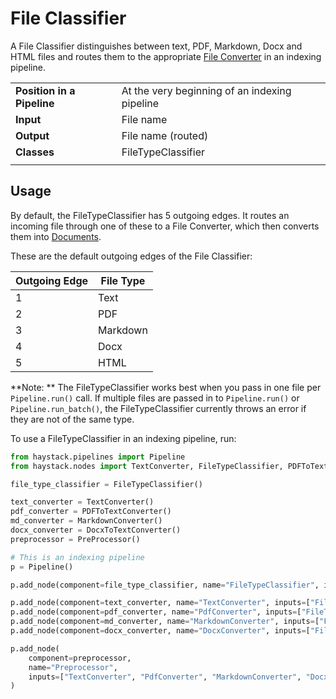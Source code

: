 # File Classifier

A File Classifier distinguishes between text, PDF, Markdown, Docx and HTML files and routes them to the appropriate [File Converter](/pipeline_nodes/file-converters) in an indexing pipeline.

|||
|-------------|-----------------------------------------------------------------------------------------------------------------------------------------------------------------------------|
|__Position in a Pipeline__| At the very beginning of an indexing pipeline |
|__Input__       | File name                                                                                                                                                                  |
|__Output__      | File name (routed)                                                                                                             |
|__Classes__     | FileTypeClassifier                                                                                                           |
|||

## Usage

By default, the FileTypeClassifier has 5 outgoing edges.
It routes an incoming file through one of these to a File Converter,
which then converts them into [Documents](/components/documents-answers-labels#document).

These are the default outgoing edges of the File Classifier:

| Outgoing Edge | File Type |
|---------------|-----------|
| 1             | Text      |
| 2             | PDF       |
| 3             | Markdown  |
| 4             | Docx      |
| 5             | HTML      |

<div className="max-w-xl bg-yellow-light-theme border-l-8 border-yellow-dark-theme px-6 pt-6 pb-4 my-4 rounded-md dark:bg-yellow-900">

**Note: ** The FileTypeClassifier works best when you pass in one file per `Pipeline.run()` call.
    If multiple files are passed in to `Pipeline.run()` or `Pipeline.run_batch()`, the FileTypeClassifier currently throws an error if they are not of the same type.

</div>

To use a FileTypeClassifier in an indexing pipeline, run:

```python
from haystack.pipelines import Pipeline
from haystack.nodes import TextConverter, FileTypeClassifier, PDFToTextConverter, MarkdownConverter, DocxToTextConverter, PreProcessor

file_type_classifier = FileTypeClassifier()

text_converter = TextConverter()
pdf_converter = PDFToTextConverter()
md_converter = MarkdownConverter()
docx_converter = DocxToTextConverter()
preprocessor = PreProcessor()

# This is an indexing pipeline
p = Pipeline()

p.add_node(component=file_type_classifier, name="FileTypeClassifier", inputs=["File"])

p.add_node(component=text_converter, name="TextConverter", inputs=["FileTypeClassifier.output_1"])
p.add_node(component=pdf_converter, name="PdfConverter", inputs=["FileTypeClassifier.output_2"])
p.add_node(component=md_converter, name="MarkdownConverter", inputs=["FileTypeClassifier.output_3"])
p.add_node(component=docx_converter, name="DocxConverter", inputs=["FileTypeClassifier.output_4"])

p.add_node(
    component=preprocessor,
    name="Preprocessor",
    inputs=["TextConverter", "PdfConverter", "MarkdownConverter", "DocxConverter"],
)
```